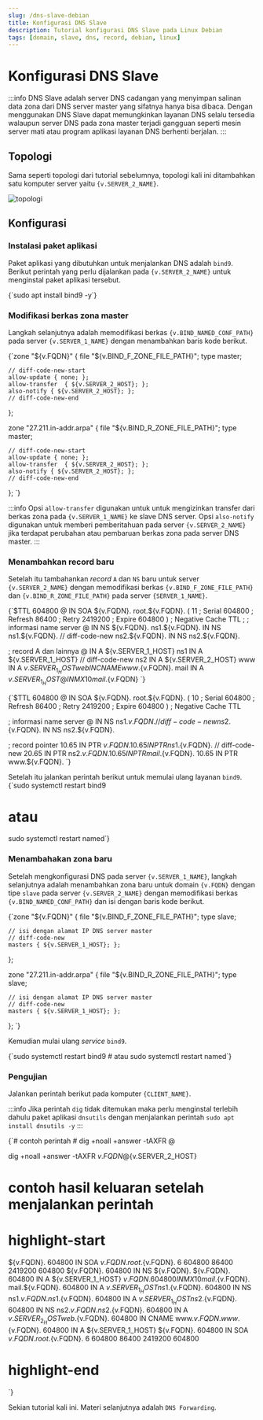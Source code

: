 ```yaml
---
slug: /dns-slave-debian
title: Konfigurasi DNS Slave
description: Tutorial konfigurasi DNS Slave pada Linux Debian
tags: [domain, slave, dns, record, debian, linux]
---
```



# Konfigurasi DNS Slave

:::info
DNS Slave adalah server DNS cadangan yang menyimpan salinan data zona dari DNS server master yang sifatnya hanya bisa dibaca. Dengan menggunakan DNS Slave dapat memungkinkan layanan DNS selalu tersedia walaupun server DNS pada zona master terjadi gangguan seperti mesin server mati atau program aplikasi layanan DNS berhenti berjalan.
:::

## Topologi

Sama seperti topologi dari tutorial sebelumnya, topologi kali ini ditambahkan satu komputer server yaitu <code>{v.SERVER_2_NAME}</code>.

![topologi](./img/dns-slave-topology.svg)

## Konfigurasi

### Instalasi paket aplikasi

Paket aplikasi yang dibutuhkan untuk menjalankan DNS adalah `bind9`. Berikut perintah yang perlu dijalankan pada <code>{v.SERVER_2_NAME}</code> untuk menginstal paket aplikasi tersebut.

<CodeBlock language="bash" title="CLI">
{`sudo apt install bind9 -y`}
</CodeBlock>

### Modifikasi berkas zona master

Langkah selanjutnya adalah memodifikasi berkas <code>{v.BIND_NAMED_CONF_PATH}</code> pada server <code>{v.SERVER_1_NAME}</code> dengan menambahkan baris kode berikut.

<CodeBlock language="text" title={v.BIND_NAMED_CONF_PATH} showLineNumbers>
{`zone "${v.FQDN}" {
    file "${v.BIND_F_ZONE_FILE_PATH}";
    type master;

    // diff-code-new-start
    allow-update { none; };
    allow-transfer  { ${v.SERVER_2_HOST}; };
    also-notify { ${v.SERVER_2_HOST}; };
    // diff-code-new-end
};

zone "27.211.in-addr.arpa" {
    file "${v.BIND_R_ZONE_FILE_PATH}";
    type master;

    // diff-code-new-start
    allow-update { none; };
    allow-transfer  { ${v.SERVER_2_HOST}; };
    also-notify { ${v.SERVER_2_HOST}; };
    // diff-code-new-end 
};
`}
</CodeBlock>

:::info
Opsi `allow-transfer` digunakan untuk untuk mengizinkan transfer dari berkas zona pada <code>{v.SERVER_1_NAME}</code> ke slave DNS server.
Opsi `also-notify` digunakan untuk memberi pemberitahuan pada server <code>{v.SERVER_2_NAME}</code> jika terdapat perubahan atau pembaruan berkas zona pada server DNS master.
:::

### Menambahkan record baru

Setelah itu tambahankan _record_ `A` dan `NS` baru untuk server <code>{v.SERVER_2_NAME}</code> dengan memodifikasi berkas <code>{v.BIND_F_ZONE_FILE_PATH}</code> dan <code>{v.BIND_R_ZONE_FILE_PATH}</code> pada server <code>{SERVER_1_NAME}</code>.

<CodeBlock language="text" title={BIND_F_ZONE_FILE_PATH}>
{`$TTL  604800
@ IN  SOA ${v.FQDN}. root.${v.FQDN}. (
            11  ; Serial
       604800   ; Refresh
        86400   ; Retry
      2419200   ; Expire
       604800 ) ; Negative Cache TTL
;
; informasi name server
@               IN  NS ${v.FQDN}.
ns1.${v.FQDN}. IN  NS ns1.${v.FQDN}.
// diff-code-new
ns2.${v.FQDN}. IN  NS ns2.${v.FQDN}.

; record A dan lainnya
@     IN  A  ${v.SERVER_1_HOST}
ns1   IN  A  ${v.SERVER_1_HOST}
// diff-code-new
ns2   IN  A  ${v.SERVER_2_HOST}
www   IN  A  ${v.SERVER_1_HOST}
web   IN  CNAME www.${v.FQDN}.
mail  IN  A  ${v.SERVER_1_HOST}
@     IN  MX 10 mail.${v.FQDN}
`}
</CodeBlock>

<CodeBlock language="text" title={BIND_R_ZONE_FILE_PATH}>
{`$TTL  604800
@ IN  SOA ${v.FQDN}. root.${v.FQDN}. (
            10  ; Serial
       604800   ; Refresh
        86400   ; Retry
      2419200   ; Expire
       604800 ) ; Negative Cache TTL

; informasi name server
@                   IN  NS  ns1.${v.FQDN}.
// diff-code-new
ns2.${v.FQDN}.     IN  NS  ns2.${v.FQDN}.

; record pointer
10.65 IN  PTR ${v.FQDN}.
10.65 IN  PTR ns1.${v.FQDN}.
// diff-code-new
20.65 IN  PTR ns2.${v.FQDN}.
10.65 IN  PTR mail.${v.FQDN}.
10.65 IN  PTR www.${v.FQDN}.
`}
</CodeBlock>

Setelah itu jalankan perintah berikut untuk memulai ulang layanan `bind9`.
<CodeBlock language="bash" title="CLI">
{`sudo systemctl restart bind9
# atau
sudo systemctl restart named`}
</CodeBlock>

### Menambahakan zona baru

Setelah mengkonfigurasi DNS pada server <code>{v.SERVER_1_NAME}</code>, langkah selanjutnya adalah menambahkan zona baru untuk domain <code>{v.FQDN}</code> dengan tipe `slave` pada server <code>{v.SERVER_2_NAME}</code> dengan memodifikasi berkas <code>{v.BIND_NAMED_CONF_PATH}</code> dan isi dengan baris kode berikut.

<CodeBlock language="js" title={v.BIND_NAMED_CONF_PATH} showLineNumbers>
{`zone "${v.FQDN}" {
    file "${v.BIND_F_ZONE_FILE_PATH}";
    type slave;

    // isi dengan alamat IP DNS server master
    // diff-code-new
    masters { ${v.SERVER_1_HOST}; };
};

zone "27.211.in-addr.arpa" {
    file "${v.BIND_R_ZONE_FILE_PATH}";
    type slave;

    // isi dengan alamat IP DNS server master
    // diff-code-new
    masters { ${v.SERVER_1_HOST}; };
};
`}
</CodeBlock>

Kemudian mulai ulang _service_ `bind9`.

<CodeBlock language="bash" title="CLI">
{`sudo systemctl restart bind9
# atau
sudo systemctl restart named`}
</CodeBlock>

### Pengujian

Jalankan perintah berikut pada komputer <code>{CLIENT_NAME}</code>.

:::info
Jika perintah `dig` tidak ditemukan maka perlu menginstal terlebih dahulu paket aplikasi `dnsutils` dengan menjalankan perintah `sudo apt install dnsutils -y`
:::

<CodeBlock language="bash" title="CLI">
{`# contoh perintah
# dig +noall +answer -tAXFR <nama domain> @<IP DNS server slave>

dig +noall +answer -tAXFR ${v.FQDN} @${v.SERVER_2_HOST}

# contoh hasil keluaran setelah menjalankan perintah
# highlight-start
${v.FQDN}.             604800  IN      SOA     ${v.FQDN}. root.${v.FQDN}. 6 604800 86400 2419200 604800
${v.FQDN}.             604800  IN      NS      ${v.FQDN}.
${v.FQDN}.             604800  IN      A       ${v.SERVER_1_HOST}
${v.FQDN}.             604800  IN      MX      10 mail.${v.FQDN}.
mail.${v.FQDN}.        604800  IN      A       ${v.SERVER_1_HOST}
ns1.${v.FQDN}.         604800  IN      NS      ns1.${v.FQDN}.
ns1.${v.FQDN}.         604800  IN      A       ${v.SERVER_1_HOST}
ns2.${v.FQDN}.         604800  IN      NS      ns2.${v.FQDN}.
ns2.${v.FQDN}.         604800  IN      A       ${v.SERVER_2_HOST}
web.${v.FQDN}.         604800  IN      CNAME   www.${v.FQDN}.
www.${v.FQDN}.         604800  IN      A       ${v.SERVER_1_HOST}
${v.FQDN}.             604800  IN      SOA     ${v.FQDN}. root.${v.FQDN}. 6 604800 86400 2419200 604800
# highlight-end
`}
</CodeBlock>

Sekian tutorial kali ini. Materi selanjutnya adalah `DNS Forwarding`.
